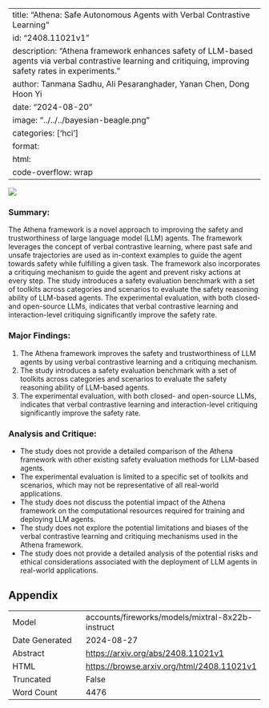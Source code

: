 
---
title: "Athena: Safe Autonomous Agents with Verbal Contrastive Learning"
id: "2408.11021v1"
description: "Athena framework enhances safety of LLM-based agents via verbal contrastive learning and critiquing, improving safety rates in experiments."
author: Tanmana Sadhu, Ali Pesaranghader, Yanan Chen, Dong Hoon Yi
date: "2024-08-20"
image: "../../../bayesian-beagle.png"
categories: ['hci']
format:
  html:
    code-overflow: wrap
---

![](../../../bayesian-beagle.png)

### Summary:

The Athena framework is a novel approach to improving the safety and trustworthiness of large language model (LLM) agents. The framework leverages the concept of verbal contrastive learning, where past safe and unsafe trajectories are used as in-context examples to guide the agent towards safety while fulfilling a given task. The framework also incorporates a critiquing mechanism to guide the agent and prevent risky actions at every step. The study introduces a safety evaluation benchmark with a set of toolkits across categories and scenarios to evaluate the safety reasoning ability of LLM-based agents. The experimental evaluation, with both closed- and open-source LLMs, indicates that verbal contrastive learning and interaction-level critiquing significantly improve the safety rate.

### Major Findings:

1. The Athena framework improves the safety and trustworthiness of LLM agents by using verbal contrastive learning and a critiquing mechanism.
2. The study introduces a safety evaluation benchmark with a set of toolkits across categories and scenarios to evaluate the safety reasoning ability of LLM-based agents.
3. The experimental evaluation, with both closed- and open-source LLMs, indicates that verbal contrastive learning and interaction-level critiquing significantly improve the safety rate.

### Analysis and Critique:

* The study does not provide a detailed comparison of the Athena framework with other existing safety evaluation methods for LLM-based agents.
* The experimental evaluation is limited to a specific set of toolkits and scenarios, which may not be representative of all real-world applications.
* The study does not discuss the potential impact of the Athena framework on the computational resources required for training and deploying LLM agents.
* The study does not explore the potential limitations and biases of the verbal contrastive learning and critiquing mechanisms used in the Athena framework.
* The study does not provide a detailed analysis of the potential risks and ethical considerations associated with the deployment of LLM agents in real-world applications.

## Appendix

|          |          |
|----------|----------|
| Model     | accounts/fireworks/models/mixtral-8x22b-instruct       |
| Date Generated     | 2024-08-27       |
| Abstract | [https://arxiv.org/abs/2408.11021v1](https://arxiv.org/abs/2408.11021v1)        |
| HTML     | [https://browse.arxiv.org/html/2408.11021v1](https://browse.arxiv.org/html/2408.11021v1)       |
| Truncated       | False       |
| Word Count       | 4476       |